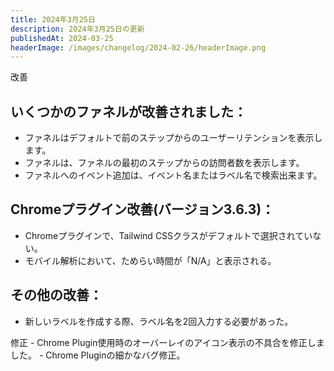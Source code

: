 ```yaml
---
title: 2024年3月25日
description: 2024年3月25日の更新
publishedAt: 2024-03-25
headerImage: /images/changelog/2024-02-26/headerImage.png
---
```


<Badge variant="noLink" className="m-0">
  <span>改善</span>
</Badge>

## いくつかのファネルが改善されました：
- ファネルはデフォルトで前のステップからのユーザーリテンションを表示します。
- ファネルは、ファネルの最初のステップからの訪問者数を表示します。
- ファネルへのイベント追加は、イベント名またはラベル名で検索出来ます。

## Chromeプラグイン改善(バージョン3.6.3)：
- Chromeプラグインで、Tailwind CSSクラスがデフォルトで選択されていない。
- モバイル解析において、ためらい時間が「N/A」と表示される。

## その他の改善：
- 新しいラベルを作成する際、ラベル名を2回入力する必要があった。


<Badge variant="noLink" className="m-0">
  <span>修正</span>
</Badge>
- Chrome Plugin使用時のオーバーレイのアイコン表示の不具合を修正しました。
- Chrome Pluginの細かなバグ修正。